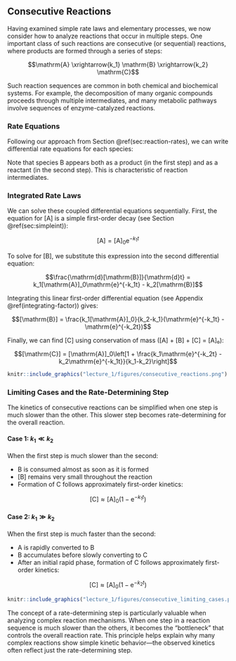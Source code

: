 ## Consecutive Reactions

Having examined simple rate laws and elementary processes, we now consider how to analyze reactions that occur in multiple steps. One important class of such reactions are consecutive (or sequential) reactions, where products are formed through a series of steps:

$$\mathrm{A} \xrightarrow{k_1} \mathrm{B} \xrightarrow{k_2} \mathrm{C}$$

Such reaction sequences are common in both chemical and biochemical systems. For example, the decomposition of many organic compounds proceeds through multiple intermediates, and many metabolic pathways involve sequences of enzyme-catalyzed reactions.

### Rate Equations

Following our approach from Section \@ref(sec:reaction-rates), we can write differential rate equations for each species:

\begin{align}
\frac{\mathrm{d}[\mathrm{A}]}{\mathrm{d}t} &= -k_1[\mathrm{A}] \\
\frac{\mathrm{d}[\mathrm{B}]}{\mathrm{d}t} &= +k_1[\mathrm{A}] - k_2[\mathrm{B}] \\
\frac{\mathrm{d}[\mathrm{C}]}{\mathrm{d}t} &= +k_2[\mathrm{B}]
\end{align}

Note that species B appears both as a product (in the first step) and as a reactant (in the second step). This is characteristic of reaction intermediates.

### Integrated Rate Laws

We can solve these coupled differential equations sequentially. First, the equation for [A] is a simple first-order decay (see Section \@ref(sec:simpleint)):

$$[\mathrm{A}] = [\mathrm{A}]_0\mathrm{e}^{-k_1t}$$

To solve for [B], we substitute this expression into the second differential equation:

$$\frac{\mathrm{d}[\mathrm{B}]}{\mathrm{d}t} = k_1[\mathrm{A}]_0\mathrm{e}^{-k_1t} - k_2[\mathrm{B}]$$

Integrating this linear first-order differential equation (see Appendix \@ref(integrating-factor)) gives:

$$[\mathrm{B}] = \frac{k_1[\mathrm{A}]_0}{k_2-k_1}(\mathrm{e}^{-k_1t} - \mathrm{e}^{-k_2t})$$

Finally, we can find [C] using conservation of mass ([A] + [B] + [C] = [A]₀):

$$[\mathrm{C}] = [\mathrm{A}]_0\left[1 + \frac{k_1\mathrm{e}^{-k_2t} - k_2\mathrm{e}^{-k_1t}}{k_1-k_2}\right]$$

```r
knitr::include_graphics("lecture_1/figures/consecutive_reactions.png")
```

### Limiting Cases and the Rate-Determining Step

The kinetics of consecutive reactions can be simplified when one step is much slower than the other. This slower step becomes rate-determining for the overall reaction.

#### Case 1: $k_1 \ll k_2$
When the first step is much slower than the second:

- B is consumed almost as soon as it is formed
- [B] remains very small throughout the reaction
- Formation of C follows approximately first-order kinetics:

$$[\mathrm{C}] \approx [\mathrm{A}]_0(1-\mathrm{e}^{-k_1t})$$

#### Case 2: $k_1 \gg k_2$
When the first step is much faster than the second:

- A is rapidly converted to B
- B accumulates before slowly converting to C
- After an initial rapid phase, formation of C follows approximately first-order kinetics:

$$[\mathrm{C}] \approx [\mathrm{A}]_0(1-\mathrm{e}^{-k_2t})$$

```r
knitr::include_graphics("lecture_1/figures/consecutive_limiting_cases.png")
```

The concept of a rate-determining step is particularly valuable when analyzing complex reaction mechanisms. When one step in a reaction sequence is much slower than the others, it becomes the "bottleneck" that controls the overall reaction rate. This principle helps explain why many complex reactions show simple kinetic behavior&mdash;the observed kinetics often reflect just the rate-determining step.
